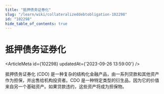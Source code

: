 ```yaml
---
title: "抵押债务证券化"
slug: "/learn/wiki/collateralizeddebtobligation-102298"
id: "102298"
hide_table_of_contents: true
---
```



# 抵押债务证券化

<ArticleMeta id={102298} updatedAt={'2023-09-26 13:59:00'} />
<div className='border-solid border-b border-t-0 my-4 border-[var(--ifm-color-gray-300)]' />

抵押债务证券化 (CDO) 是一种复杂的结构化金融产品，由一系列贷款和其他资产作为担保，并出售给机构投资者。CDO 是一种特定类型的衍生品，因为它的价值来自另一个基础资产。如果贷款违约，这些资产将成为担保物。
